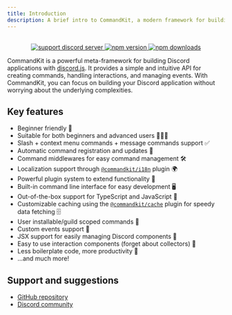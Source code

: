 ```yaml
---
title: Introduction
description: A brief intro to CommandKit, a modern framework for building Discord bots with TypeScript and JavaScript.
---
```



<div
  align="center"
  style={{
    margin: '2rem 0',
  }}
>
 <Logo/>

  <br />
  <div
    style={{
      display: 'flex',
      alignItems: 'center',
      justifyContent: 'center',
      gap: '0.5rem',
    }}
  >
    <a href="https://ctrl.lol/discord">
      <img
        src="https://img.shields.io/discord/1055188344188973066?color=5865F2&logo=discord&logoColor=white"
        alt="support discord server"
      />
    </a>
    <a href="https://www.npmjs.com/package/commandkit">
      <img
        src="https://img.shields.io/npm/v/commandkit?maxAge=3600&logo=npm"
        alt="npm version"
      />
    </a>
    <a href="https://www.npmjs.com/package/commandkit">
      <img
        src="https://img.shields.io/npm/dt/commandkit?maxAge=3600&logo=npm"
        alt="npm downloads"
      />
    </a>
  </div>
</div>

CommandKit is a powerful meta-framework for building Discord
applications with [discord.js](https://discord.js.org/). It provides a
simple and intuitive API for creating commands, handling interactions,
and managing events. With CommandKit, you can focus on building your
Discord application without worrying about the underlying
complexities.

## Key features

- Beginner friendly 🚀
- Suitable for both beginners and advanced users 👶👨‍💻
- Slash + context menu commands + message commands support ✅
- Automatic command registration and updates 🤖
- Command middlewares for easy command management 🛠️
- Localization support through
  [`@commandkit/i18n`](../05-official-plugins/05-commandkit-i18n.mdx)
  plugin 🌍
- Powerful plugin system to extend functionality 🔌
- Built-in command line interface for easy development 🖥️
- Out-of-the-box support for TypeScript and JavaScript 📜
- Customizable caching using the
  [`@commandkit/cache`](../05-official-plugins/03-commandkit-cache.mdx)
  plugin for speedy data fetching 🗄️
- User installable/guild scoped commands 🔧
- Custom events support 🔔
- JSX support for easily managing Discord components 🎨
- Easy to use interaction components (forget about collectors) 🧩
- Less boilerplate code, more productivity 💪
- ...and much more!

## Support and suggestions

- [GitHub repository](https://github.com/underctrl-io/commandkit)
- [Discord community](https://ctrl.lol/discord)
